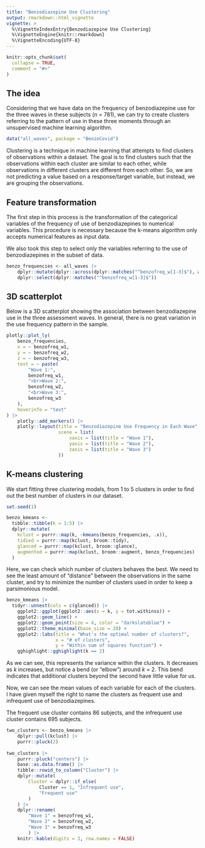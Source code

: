 ```yaml
---
title: "Benzodiazepine Use Clustering"
output: rmarkdown::html_vignette
vignette: >
  %\VignetteIndexEntry{Benzodiazepine Use Clustering}
  %\VignetteEngine{knitr::rmarkdown}
  %\VignetteEncoding{UTF-8}
---
```


```r
knitr::opts_chunk$set(
  collapse = TRUE,
  comment = "#>"
)
```

## The idea

Considering that we have data on the frequency of benzodiazepine use for the three waves in these subjects (*n* = 781), we can try to create clusters referring to the pattern of use in these three moments through an unsupervised machine learning algorithm.

```r
data("all_waves", package = "BenzoCovid")
```

Clustering is a technique in machine learning that attempts to find clusters of
observations within a dataset.
The goal is to find clusters such that the observations within each cluster are
similar to each other, while observations in different clusters are different
from each other. So, we are not predicting a value based on a response/target
variable, but instead, we are grouping the observations.

## Feature transformation

The first step in this process is the transformation of the categorical
variables of the frequency of use of benzodiazepines to numerical variables.
This procedure is necessary because the k-means algorithm only accepts numerical
features as input data.

We also took this step to select only the variables referring to the use of
benzodiazepines in the subset of data.

```r
benzo_frequencies <- all_waves |> 
    dplyr::mutate(dplyr::across(dplyr::matches("^benzofreq_w[1-3]$"), as.numeric)) |> 
    dplyr::select(dplyr::matches("^benzofreq_w[1-3]$"))
```

## 3D scatterplot

Below is a 3D scatterplot showing the association between benzodiazepine use in
the three assessment waves. In general, there is no great variation in the
use frequency pattern in the sample.

```r
plotly::plot_ly(
    benzo_frequencies,
    x = ~ benzofreq_w1,
    y = ~ benzofreq_w2,
    z = ~ benzofreq_w3,
    text = ~ paste(
        "Wave 1:",
        benzofreq_w1,
        "<br>Wave 2:",
        benzofreq_w2,
        "<br>Wave 3:",
        benzofreq_w3
    ),
    hoverinfo = "text"
) |>
    plotly::add_markers() |>
    plotly::layout(title = "Benzodiazepine Use Frequency in Each Wave",
                   scene = list(
                       xaxis = list(title = "Wave 1"),
                       yaxis = list(title = "Wave 2"),
                       zaxis = list(title = "Wave 3")
                   ))
```

## K-means clustering

We start fitting three clustering models, from 1 to 5 clusters in order to find
out the best number of clusters in our dataset.

```r
set.seed(1)

benzo_kmeans <- 
  tibble::tibble(k = 1:5) |> 
  dplyr::mutate(
    kclust = purrr::map(k, ~kmeans(benzo_frequencies, .x)),
    tidied = purrr::map(kclust, broom::tidy),
    glanced = purrr::map(kclust, broom::glance),
    augmented = purrr::map(kclust, broom::augment, benzo_frequencies)
  )
```

Here, we can check which number of clusters behaves the best. We need to see the
least amount of "distance" between the observations in the same cluster, and try
to minimize the number of clusters used in order to keep a parsimonious model.

```r
benzo_kmeans |> 
  tidyr::unnest(cols = c(glanced)) |> 
    ggplot2::ggplot(ggplot2::aes(x = k, y = tot.withinss)) +
    ggplot2::geom_line() +
    ggplot2::geom_point(size = 4, color = "darkslateblue") +
    ggplot2::theme_minimal(base_size = 20) +
    ggplot2::labs(title = "What's the optimal number of clusters?",
                  x = "# of clusters",
                  y = "Within sum of squares function") +
    gghighlight::gghighlight(k == 2)
```

As we can see, this represents the variance within the clusters. It decreases as
*k* increases, but notice a bend (or "elbow") around *k* = 2. This bend
indicates that additional clusters beyond the second have little value for us.

Now, we can see the mean values of each variable for each of the clusters.
I have given myself the right to name the clusters as frequent use and
infrequent use of benzodiazepines.

The frequent use cluster contains 86 subjects, and the infrequent use cluster
contains 695 subjects.

```r
two_clusters <- benzo_kmeans |> 
    dplyr::pull(kclust) |> 
    purrr::pluck(2)
    
two_clusters |> 
    purrr::pluck("centers") |> 
    base::as.data.frame() |> 
    tibble::rowid_to_column("Cluster") |> 
    dplyr::mutate(
        Cluster = dplyr::if_else(
            Cluster == 1, "Infrequent use",
            "Frequent use"
        )
    ) |> 
    dplyr::rename(
        "Wave 1" = benzofreq_w1,
        "Wave 2" = benzofreq_w2,
        "Wave 3" = benzofreq_w3
        ) |> 
    knitr::kable(digits = 3, row.names = FALSE)
```


